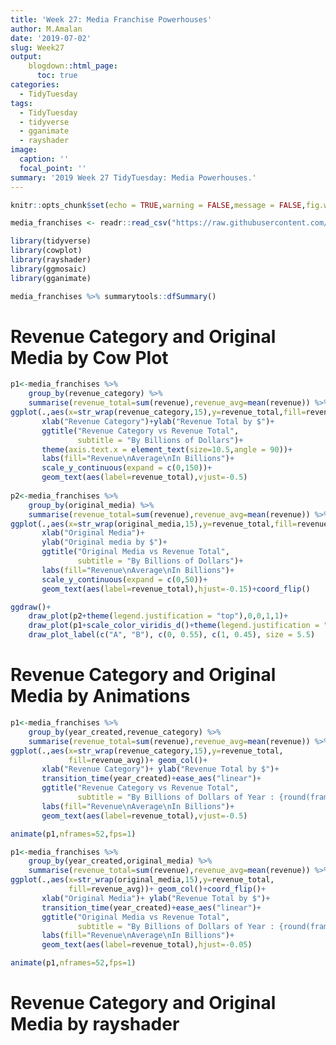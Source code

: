 ```yaml
---
title: 'Week 27: Media Franchise Powerhouses'
author: M.Amalan
date: '2019-07-02'
slug: Week27
output: 
    blogdown::html_page:
      toc: true
categories:
  - TidyTuesday
tags:
  - TidyTuesday
  - tidyverse
  - gganimate
  - rayshader
image:
  caption: ''
  focal_point: ''
summary: '2019 Week 27 TidyTuesday: Media Powerhouses.'   
---
```


```r
knitr::opts_chunk$set(echo = TRUE,warning = FALSE,message = FALSE,fig.width = 12,fig.height = 9)
```

```r
media_franchises <- readr::read_csv("https://raw.githubusercontent.com/rfordatascience/tidytuesday/master/data/2019/2019-07-02/media_franchises.csv")

library(tidyverse)
library(cowplot)
library(rayshader)
library(ggmosaic)
library(gganimate)

media_franchises %>% summarytools::dfSummary()
```

# Revenue Category and Original Media by Cow Plot

```r
p1<-media_franchises %>%
    group_by(revenue_category) %>%
    summarise(revenue_total=sum(revenue),revenue_avg=mean(revenue)) %>%
ggplot(.,aes(x=str_wrap(revenue_category,15),y=revenue_total,fill=revenue_avg))+geom_col()+
       xlab("Revenue Category")+ylab("Revenue Total by $")+
       ggtitle("Revenue Category vs Revenue Total",
               subtitle = "By Billions of Dollars")+
       theme(axis.text.x = element_text(size=10.5,angle = 90))+
       labs(fill="Revenue\nAverage\nIn Billions")+
       scale_y_continuous(expand = c(0,150))+
       geom_text(aes(label=revenue_total),vjust=-0.5)
  
p2<-media_franchises %>%
    group_by(original_media) %>%
    summarise(revenue_total=sum(revenue),revenue_avg=mean(revenue)) %>%
ggplot(.,aes(x=str_wrap(original_media,15),y=revenue_total,fill=revenue_avg))+geom_col()+
       xlab("Original Media")+
       ylab("Original media by $")+
       ggtitle("Original Media vs Revenue Total",
               subtitle = "By Billions of Dollars")+
       labs(fill="Revenue\nAverage\nIn Billions")+
       scale_y_continuous(expand = c(0,50))+
       geom_text(aes(label=revenue_total),hjust=-0.15)+coord_flip()

ggdraw()+
    draw_plot(p2+theme(legend.justification = "top"),0,0,1,1)+
    draw_plot(p1+scale_color_viridis_d()+theme(legend.justification = "bottom"), 0.45, 0.08, 0.55, 0.55)+
    draw_plot_label(c("A", "B"), c(0, 0.55), c(1, 0.45), size = 5.5)
```

# Revenue Category and Original Media by Animations

```r
p1<-media_franchises %>%
    group_by(year_created,revenue_category) %>%
    summarise(revenue_total=sum(revenue),revenue_avg=mean(revenue)) %>% 
ggplot(.,aes(x=str_wrap(revenue_category,15),y=revenue_total,
             fill=revenue_avg))+ geom_col()+
       xlab("Revenue Category")+ ylab("Revenue Total by $")+
       transition_time(year_created)+ease_aes("linear")+
       ggtitle("Revenue Category vs Revenue Total",
               subtitle = "By Billions of Dollars of Year : {round(frame_time)}")+
       labs(fill="Revenue\nAverage\nIn Billions")+
       geom_text(aes(label=revenue_total),vjust=-0.5)

animate(p1,nframes=52,fps=1)
```

```r
p1<-media_franchises %>%
    group_by(year_created,original_media) %>%
    summarise(revenue_total=sum(revenue),revenue_avg=mean(revenue)) %>% 
ggplot(.,aes(x=str_wrap(original_media,15),y=revenue_total,
             fill=revenue_avg))+ geom_col()+coord_flip()+
       xlab("Original Media")+ ylab("Revenue Total by $")+
       transition_time(year_created)+ease_aes("linear")+
       ggtitle("Original Media vs Revenue Total",
               subtitle = "By Billions of Dollars of Year : {round(frame_time)}")+
       labs(fill="Revenue\nAverage\nIn Billions")+
       geom_text(aes(label=revenue_total),hjust=-0.05)

animate(p1,nframes=52,fps=1)
```

# Revenue Category and Original Media by rayshader


```r

```


```r

```

